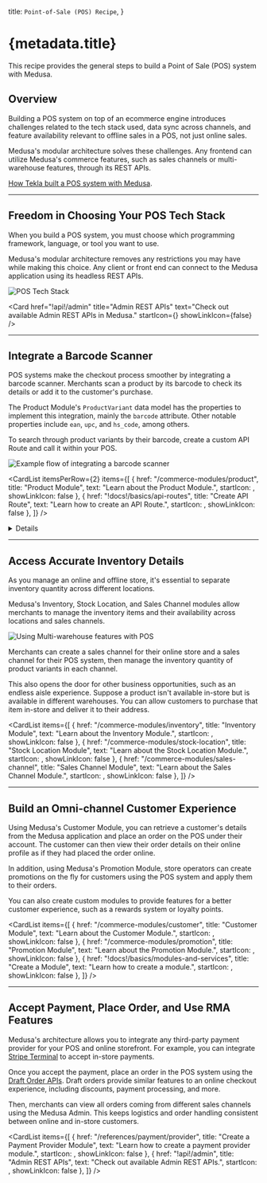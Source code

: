 
  title: `Point-of-Sale (POS) Recipe`,
}

# {metadata.title}

This recipe provides the general steps to build a Point of Sale (POS) system with Medusa.

## Overview

Building a POS system on top of an ecommerce engine introduces challenges related to the tech stack used, data sync across channels, and feature availability relevant to offline sales in a POS, not just online sales.

Medusa's modular architecture solves these challenges. Any frontend can utilize Medusa's commerce features, such as sales channels or multi-warehouse features, through its REST APIs.

<Note title="Related use-case">

[How Tekla built a POS system with Medusa](https://medusajs.com/blog/tekla-agilo-pos-case/).

</Note>

---

## Freedom in Choosing Your POS Tech Stack

When you build a POS system, you must choose which programming framework, language, or tool you want to use.

Medusa's modular architecture removes any restrictions you may have while making this choice. Any client or front end can connect to the Medusa application using its headless REST APIs.

![POS Tech Stack](https://res.cloudinary.com/dza7lstvk/image/upload/v1709034046/Medusa%20Book/pos-tech-stack_fy8uiu.jpg)

<Card
  href="!api!/admin"
  title="Admin REST APIs"
  text="Check out available Admin REST APIs in Medusa."
  startIcon={<AcademicCapSolid />}
  showLinkIcon={false}
/>

---

## Integrate a Barcode Scanner

POS systems make the checkout process smoother by integrating a barcode scanner. Merchants scan a product by its barcode to check its details or add it to the customer's purchase.

The Product Module's `ProductVariant` data model has the properties to implement this integration, mainly the `barcode` attribute. Other notable properties include `ean`, `upc`, and `hs_code`, among others.

To search through product variants by their barcode, create a custom API Route and call it within your POS.

![Example flow of integrating a barcode scanner](https://res.cloudinary.com/dza7lstvk/image/upload/v1709034282/Medusa%20Book/pos-scan-barcode_a8j8ew.jpg)

<CardList itemsPerRow={2} items={[
  {
    href: "/commerce-modules/product",
    title: "Product Module",
    text: "Learn about the Product Module.",
    startIcon: <AcademicCapSolid />,
    showLinkIcon: false
  },
  {
    href: "!docs!/basics/api-routes",
    title: "Create API Route",
    text: "Learn how to create an API Route.",
    startIcon: <AcademicCapSolid />,
    showLinkIcon: false
  },
]} />

<Details summaryContent="Example: Search Products By Barcode API Route">

  Here’s an example of creating a custom API Route at `/store/pos/search-barcode` that searches product variants by a barcode:

  ```ts title="src/api/store/pos/search-barcode/route.ts" collapsibleLines="1-8" expandButtonLabel="Show Imports"
  import type { 
    MedusaRequest, 
    MedusaResponse, 
  } from "@medusajs/medusa"
  import { MedusaError } from "@medusajs/utils"
  import { ModuleRegistrationName } from "@medusajs/modules-sdk"
  import { IProductModuleService } from "@medusajs/types"

  export const GET = async (
    req: MedusaRequest, 
    res: MedusaResponse
  ) => {
    const barcode = (req.query.barcode as string) || ""
    if (!barcode) {
      throw new MedusaError(
        MedusaError.Types.INVALID_DATA, 
        "Barcode is required"
      )
    }
    // get product service
    const productModuleService: IProductModuleService = 
      req.scope.resolve(
        ModuleRegistrationName.PRODUCT
      )

    // retrieve product variants by barcode
    const productVariants = await productModuleService
      .listProductVariants({
        // @ts-ignore
        barcode,
      })

    res.json({
      product_variants: productVariants,
    })
  }
  ```

</Details>

---

## Access Accurate Inventory Details

As you manage an online and offline store, it's essential to separate inventory quantity across different locations.

Medusa's Inventory, Stock Location, and Sales Channel modules allow merchants to manage the inventory items and their availability across locations and sales channels.

![Using Multi-warehouse features with POS](https://res.cloudinary.com/dza7lstvk/image/upload/v1709034731/Medusa%20Book/pos-multiwarehouse_r1z48x.jpg)

Merchants can create a sales channel for their online store and a sales channel for their POS system, then manage the inventory quantity of product variants in each channel.

This also opens the door for other business opportunities, such as an endless aisle experience. Suppose a product isn't available in-store but is available in different warehouses. You can allow customers to purchase that item in-store and deliver it to their address.

<CardList items={[
  {
    href: "/commerce-modules/inventory",
    title: "Inventory Module",
    text: "Learn about the Inventory Module.",
    startIcon: <AcademicCapSolid />,
    showLinkIcon: false
  },
  {
    href: "/commerce-modules/stock-location",
    title: "Stock Location Module",
    text: "Learn about the Stock Location Module.",
    startIcon: <AcademicCapSolid />,
    showLinkIcon: false
  },
  {
    href: "/commerce-modules/sales-channel",
    title: "Sales Channel Module",
    text: "Learn about the Sales Channel Module.",
    startIcon: <AcademicCapSolid />,
    showLinkIcon: false
  },
]} />

---

## Build an Omni-channel Customer Experience

Using Medusa's Customer Module, you can retrieve a customer's details from the Medusa application and place an order on the POS under their account. The customer can then view their order details on their online profile as if they had placed the order online.

In addition, using Medusa's Promotion Module, store operators can create promotions on the fly for customers using the POS system and apply them to their orders.

You can also create custom modules to provide features for a better customer experience, such as a rewards system or loyalty points.

<CardList items={[
  {
    href: "/commerce-modules/customer",
    title: "Customer Module",
    text: "Learn about the Customer Module.",
    startIcon: <AcademicCapSolid />,
    showLinkIcon: false
  },
  {
    href: "/commerce-modules/promotion",
    title: "Promotion Module",
    text: "Learn about the Promotion Module.",
    startIcon: <AcademicCapSolid />,
    showLinkIcon: false
  },
  {
    href: "!docs!/basics/modules-and-services",
    title: "Create a Module",
    text: "Learn how to create a module.",
    startIcon: <AcademicCapSolid />,
    showLinkIcon: false
  },
]} />

---

## Accept Payment, Place Order, and Use RMA Features

Medusa's architecture allows you to integrate any third-party payment provider for your POS and online storefront. For example, you can integrate [Stripe Terminal](https://stripe.com/terminal) to accept in-store payments.

Once you accept the payment, place an order in the POS system using the [Draft Order APIs](!api!/admin#draft-orders). Draft orders provide similar features to an online checkout experience, including discounts, payment processing, and more.

Then, merchants can view all orders coming from different sales channels using the Medusa Admin. This keeps logistics and order handling consistent between online and in-store customers.

<CardList items={[
  {
    href: "/references/payment/provider",
    title: "Create a Payment Provider Module",
    text: "Learn how to create a payment provider module.",
    startIcon: <AcademicCapSolid />,
    showLinkIcon: false
  },
  {
    href: "!api!/admin",
    title: "Admin REST APIs",
    text: "Check out available Admin REST APIs.",
    startIcon: <AcademicCapSolid />,
    showLinkIcon: false
  },
]} />

